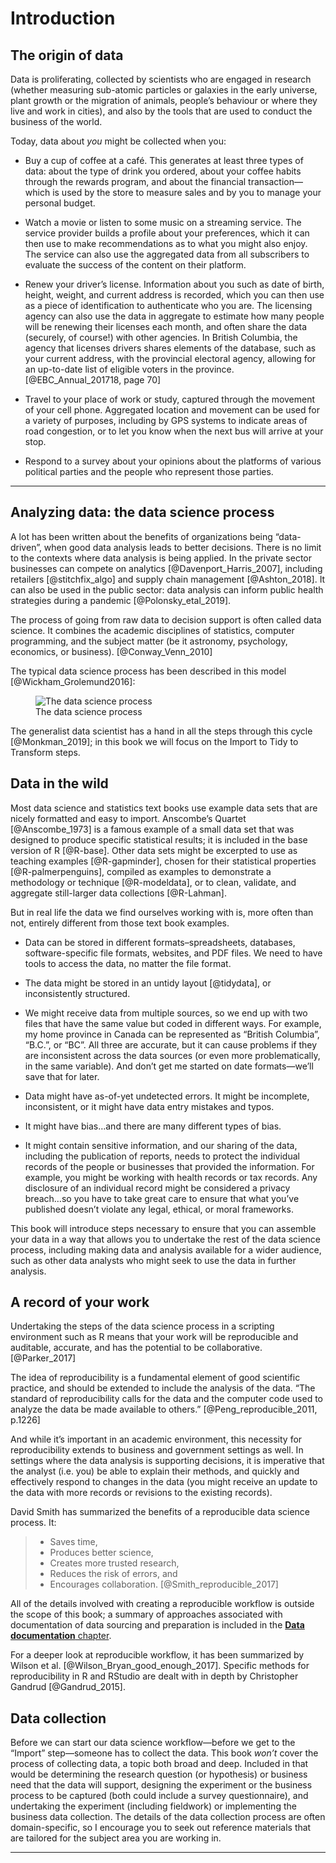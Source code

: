 
# Introduction {#intro}

## The origin of data

Data is proliferating, collected by scientists who are engaged in research (whether measuring sub-atomic particles or galaxies in the early universe, plant growth or the migration of animals, people's behaviour or where they live and work in cities), and also by the tools that are used to conduct the business of the world. 

Today, data about _you_ might be collected when you: 

* Buy a cup of coffee at a café. This generates at least three types of data: about the type of drink you ordered, about your coffee habits through the rewards program, and about the financial transaction—which is used by the store to measure sales and by you to manage your personal budget. 

* Watch a movie or listen to some music on a streaming service. The service provider builds a profile about your preferences, which it can then use to make recommendations as to what you might also enjoy. The service can also use the aggregated data from all subscribers to evaluate the success of the content on their platform.

* Renew your driver's license. Information about you such as date of birth, height, weight, and current address is recorded, which you can then use as a piece of identification to authenticate who you are. The licensing agency can also use the data in aggregate to estimate how many people will be renewing their licenses each month, and often share the data (securely, of course!) with other agencies. In British Columbia, the agency that licenses drivers shares elements of the database, such as your current address, with the provincial electoral agency, allowing for an up-to-date list of eligible voters in the province. [@EBC_Annual_201718, page 70]

* Travel to your place of work or study, captured through the movement of your cell phone. Aggregated location and movement can be used for a variety of purposes, including by GPS systems to indicate areas of road congestion, or to let you know when the next bus will arrive at your stop.

* Respond to a survey about your opinions about the platforms of various political parties and the people who represent those parties.


***

## Analyzing data: the data science process

A lot has been written about the benefits of organizations being "data-driven", when good data analysis leads to better decisions. There is no limit to the contexts where data analysis is being applied. In the private sector businesses can compete on analytics [@Davenport_Harris_2007], including retailers [@stitchfix_algo] and supply chain management [@Ashton_2018]. It can also be used in the public sector: data analysis can inform 
public health strategies during a pandemic [@Polonsky_etal_2019].

The process of going from raw data to decision support is often called data science. It combines the academic disciplines of statistics, computer programming, and the subject matter (be it astronomy, psychology, economics, or business). [@Conway_Venn_2010]

The typical data science process has been described in this model [@Wickham_Grolemund2016]:

![The data science process](img\data-science.png)

The generalist data scientist has a hand in all the steps through this cycle [@Monkman_2019]; in this book we will focus on the Import to Tidy to Transform steps.


 

## Data in the wild

Most data science and statistics text books use example data sets that are nicely formatted and easy to import.  Anscombe's Quartet [@Anscombe_1973] is a famous example of a small data set that was designed to produce specific statistical results; it is included in the base version of R [@R-base]. Other data sets might be excerpted to use as teaching examples [@R-gapminder], chosen for their statistical properties [@R-palmerpenguins], compiled as examples to demonstrate a methodology or technique [@R-modeldata], or to clean, validate, and aggregate still-larger data collections [@R-Lahman]. 


But in real life the data we find ourselves working with is, more often than not, entirely different from those text book examples. 

* Data can be stored in different formats–spreadsheets, databases, software-specific file formats, websites, and PDF files. We need to have tools to access the data, no matter the file format.

* The data might be stored in an untidy layout [@tidydata], or inconsistently structured.

* We might receive data from multiple sources, so we end up with two files that have the same value but coded in different ways. For example, my home province in Canada can be represented as "British Columbia", "B.C.", or "BC". All three are accurate, but it can cause problems if they are inconsistent across the data sources (or even more problematically, in the same variable). And don't get me started on date formats—we'll save that for later.

* Data might have as-of-yet undetected errors. It might be incomplete, inconsistent, or it might have data entry mistakes and typos.

* It might have bias...and there are many different types of bias.

* It might contain sensitive information, and our sharing of the data, including the publication of reports, needs to protect the individual records of the people or businesses that provided the information. For example, you might be working with health records or tax records. Any disclosure of an individual record might be considered a privacy breach...so you have to take great care to ensure that what you've published doesn't violate any legal, ethical, or moral frameworks.


This book will introduce steps necessary to ensure that you can assemble your data in a way that allows you to undertake the rest of the data science process, including making data and analysis available for a wider audience, such as other data analysts who might seek to use the data in further analysis. 


## A record of your work

Undertaking the steps of the data science process in a scripting environment such as R means that your work will be reproducible and auditable, accurate, and has the potential to be collaborative. [@Parker_2017]

The idea of reproducibility is a fundamental element of good scientific practice, and should be extended to include the analysis of the data. "The standard of reproducibility calls for the data and the computer code used to analyze the data be made available to others." [@Peng_reproducible_2011, p.1226] 

And while it's important in an academic environment, this necessity for reproducibility extends to business and government settings as well. In settings where the data analysis is supporting decisions, it is imperative that the analyst (i.e. you) be able to explain their methods, and quickly and effectively respond to changes in the data (you might receive an update to the data with more records or revisions to the existing records).


David Smith has summarized the benefits of a reproducible data science process. It: 

>* Saves time,
>* Produces better science,
>* Creates more trusted research,
>* Reduces the risk of errors, and
>* Encourages collaboration. [@Smith_reproducible_2017]


All of the details involved with creating a reproducible workflow is outside the scope of this book;  a summary of approaches associated with documentation of data sourcing and preparation is included in the [**Data documentation** chapter](#documentation). 

For a deeper look at reproducible workflow, it has been summarized by Wilson et al. [@Wilson_Bryan_good_enough_2017]. Specific methods for reproducibility in R and RStudio are dealt with in depth by Christopher Gandrud [@Gandrud_2015].  


## Data collection

Before we can start our data science workflow—before we get to the "Import" step—someone has to collect the data. This book _won't_ cover the process of collecting data, a topic both broad and deep. Included in that would be determining the research question (or hypothesis) or business need that the data will support, designing the experiment or the business process to be captured (both could include a survey questionnaire), and undertaking the experiment (including fieldwork) or implementing the business data collection. The details of the data collection process are often domain-specific, so I encourage you to seek out reference materials that are tailored for the subject area you are working in.



***
